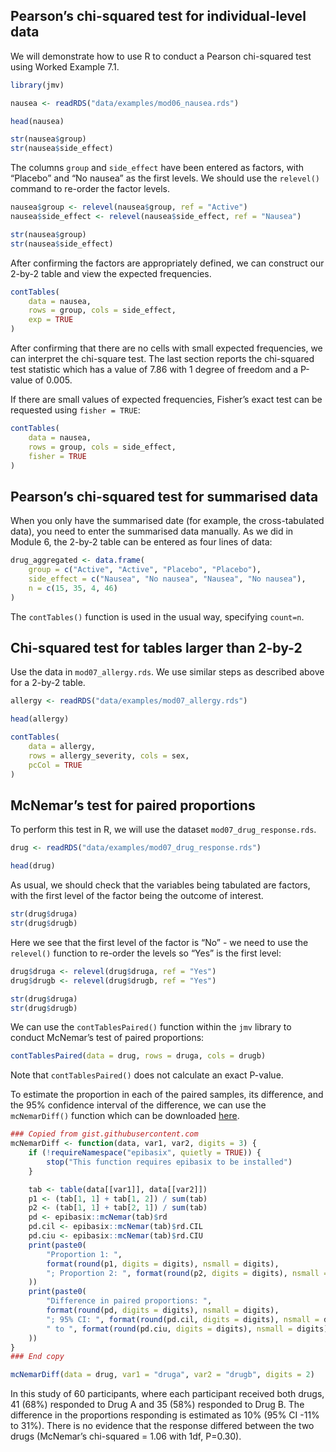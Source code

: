 ## Pearson’s chi-squared test for individual-level data

We will demonstrate how to use R to conduct a Pearson chi-squared test using Worked Example 7.1.

```r
library(jmv)

nausea <- readRDS("data/examples/mod06_nausea.rds")

head(nausea)

str(nausea$group)
str(nausea$side_effect)
```

The columns `group` and `side_effect` have been entered as factors, with "Placebo" and "No nausea" as the first levels. We should use the `relevel()` command to re-order the factor levels.

```r
nausea$group <- relevel(nausea$group, ref = "Active")
nausea$side_effect <- relevel(nausea$side_effect, ref = "Nausea")

str(nausea$group)
str(nausea$side_effect)
```

After confirming the factors are appropriately defined, we can construct our 2-by-2 table and view the expected frequencies.

```r
contTables(
    data = nausea,
    rows = group, cols = side_effect,
    exp = TRUE
)
```

After confirming that there are no cells with small expected frequencies, we can interpret the chi-square test. The last section reports the chi-squared test statistic which has a value of 7.86 with 1 degree of freedom and a P-value of 0.005.

If there are small values of expected frequencies, Fisher's exact test can be requested using `fisher = TRUE`:

```r
contTables(
    data = nausea,
    rows = group, cols = side_effect,
    fisher = TRUE
)
```

## Pearson’s chi-squared test for summarised data

When you only have the summarised date (for example, the cross-tabulated data), you need to enter the summarised data manually. As we did in Module 6, the 2-by-2 table can be entered as four lines of data:

```r
drug_aggregated <- data.frame(
    group = c("Active", "Active", "Placebo", "Placebo"),
    side_effect = c("Nausea", "No nausea", "Nausea", "No nausea"),
    n = c(15, 35, 4, 46)
)
```

The `contTables()` function is used in the usual way, specifying `count=n`.

## Chi-squared test for tables larger than 2-by-2
Use the data in `mod07_allergy.rds`. We use similar steps as described above for a 2-by-2 table.

```r
allergy <- readRDS("data/examples/mod07_allergy.rds")

head(allergy)
```

```r
contTables(
    data = allergy,
    rows = allergy_severity, cols = sex,
    pcCol = TRUE
)
```


## McNemar’s test for paired proportions

To perform this test in R, we will use the dataset `mod07_drug_response.rds`. 

```r
drug <- readRDS("data/examples/mod07_drug_response.rds")

head(drug)
```

As usual, we should check that the variables being tabulated are factors, with the first level of the factor being the outcome of interest.

```r
str(drug$druga)
str(drug$drugb)
```

Here we see that the first level of the factor is "No" - we need to use the `relevel()` function to re-order the levels so "Yes" is the first level:

```r
drug$druga <- relevel(drug$druga, ref = "Yes")
drug$drugb <- relevel(drug$drugb, ref = "Yes")

str(drug$druga)
str(drug$drugb)
```

We can use the `contTablesPaired()` function within the `jmv` library to conduct McNemar's test of paired proportions:

```r
contTablesPaired(data = drug, rows = druga, cols = drugb)
```

Note that `contTablesPaired()` does not calculate an exact P-value.

To estimate the proportion in each of the paired samples, its difference, and the 95% confidence interval of the difference, we can use the `mcNemarDiff()` function which can be downloaded [here](https://gist.githubusercontent.com/timothydobbins/525d25271b04b2ea72aae70c4aac8b01/raw/6b69f5b229d50daeac4c2f4cf4331e88b0c65717/mcNemarDiff.R).

```r

### Copied from gist.githubusercontent.com
mcNemarDiff <- function(data, var1, var2, digits = 3) {
    if (!requireNamespace("epibasix", quietly = TRUE)) {
        stop("This function requires epibasix to be installed")
    }

    tab <- table(data[[var1]], data[[var2]])
    p1 <- (tab[1, 1] + tab[1, 2]) / sum(tab)
    p2 <- (tab[1, 1] + tab[2, 1]) / sum(tab)
    pd <- epibasix::mcNemar(tab)$rd
    pd.cil <- epibasix::mcNemar(tab)$rd.CIL
    pd.ciu <- epibasix::mcNemar(tab)$rd.CIU
    print(paste0(
        "Proportion 1: ",
        format(round(p1, digits = digits), nsmall = digits),
        "; Proportion 2: ", format(round(p2, digits = digits), nsmall = digits)
    ))
    print(paste0(
        "Difference in paired proportions: ",
        format(round(pd, digits = digits), nsmall = digits),
        "; 95% CI: ", format(round(pd.cil, digits = digits), nsmall = digits),
        " to ", format(round(pd.ciu, digits = digits), nsmall = digits)
    ))
}
### End copy

mcNemarDiff(data = drug, var1 = "druga", var2 = "drugb", digits = 2)
```

In this study of 60 participants, where each participant received both drugs, 41 (68%) responded to Drug A and 35 (58%) responded to Drug B. The difference in the proportions responding is estimated as 10% (95% CI -11% to 31%). There is no evidence that the response differed between the two drugs (McNemar’s chi-squared = 1.06 with 1df, P=0.30).